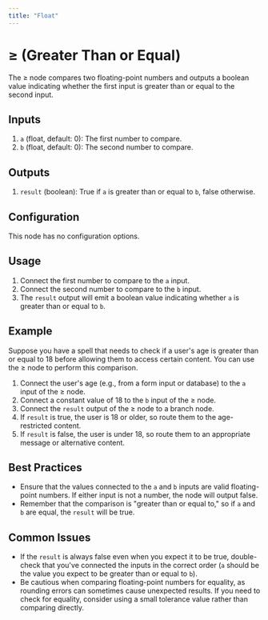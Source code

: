 ```yaml
---
title: "Float"
---
```


# ≥ (Greater Than or Equal)

The ≥ node compares two floating-point numbers and outputs a boolean value indicating whether the first input is greater than or equal to the second input.

## Inputs

1. `a` (float, default: 0): The first number to compare.
2. `b` (float, default: 0): The second number to compare.

## Outputs

1. `result` (boolean): True if `a` is greater than or equal to `b`, false otherwise.

## Configuration

This node has no configuration options.

## Usage

1. Connect the first number to compare to the `a` input.
2. Connect the second number to compare to the `b` input.
3. The `result` output will emit a boolean value indicating whether `a` is greater than or equal to `b`.

## Example

Suppose you have a spell that needs to check if a user's age is greater than or equal to 18 before allowing them to access certain content. You can use the ≥ node to perform this comparison.

1. Connect the user's age (e.g., from a form input or database) to the `a` input of the ≥ node.
2. Connect a constant value of 18 to the `b` input of the ≥ node.
3. Connect the `result` output of the ≥ node to a branch node.
4. If `result` is true, the user is 18 or older, so route them to the age-restricted content.
5. If `result` is false, the user is under 18, so route them to an appropriate message or alternative content.

## Best Practices

- Ensure that the values connected to the `a` and `b` inputs are valid floating-point numbers. If either input is not a number, the node will output false.
- Remember that the comparison is "greater than or equal to," so if `a` and `b` are equal, the `result` will be true.

## Common Issues

- If the `result` is always false even when you expect it to be true, double-check that you've connected the inputs in the correct order (`a` should be the value you expect to be greater than or equal to `b`).
- Be cautious when comparing floating-point numbers for equality, as rounding errors can sometimes cause unexpected results. If you need to check for equality, consider using a small tolerance value rather than comparing directly.